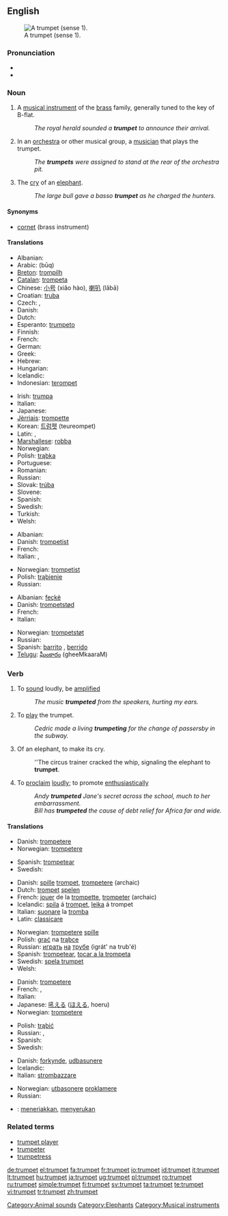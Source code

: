 {{wikipedia}}
==English==
[[Image:Trumpet.jpg|thumb|right|A trumpet (sense 1).]]

===Pronunciation===
* {{IPA|/ˈtrʌmpət/}}
* {{SAMPA|/"trVmp@t/}}

===Noun===
{{en-noun}}

# A [[musical instrument]] of the [[brass]] family, generally tuned to the key of B-flat.
#: ''The royal herald sounded a '''trumpet''' to announce their arrival.''
# In an [[orchestra]] or other musical group, a [[musician]] that plays the trumpet.
#: ''The '''trumpets''' were assigned to stand at the rear of the orchestra pit.''
# The [[cry]] of an [[elephant]].
#: ''The large bull gave a basso '''trumpet''' as he charged the hunters.''

====Synonyms====
* [[cornet]] (brass instrument)

====Translations====
{{trans-top|brass instrument}}
* Albanian: {{t+|sq|bori|xs=Albanian}}
* Arabic: {{Arab|[[بوق]]}} (būq) {{m}}
* [[Breton]]: [[trompilh]]
* [[Catalan]]: [[trompeta]] {{f}}
* Chinese: [[小号]] (xiǎo hào), [[喇叭]] (lǎbā)
* Croatian: [[truba]] {{f}}
* Czech: {{t-|cs|trubka|f}}, {{t-|cs|trumpeta|f}}
* Danish: {{t-|da|trompet|c}}
* Dutch: {{t+|nl|trompet|f}}
* Esperanto: [[trumpeto]]
* Finnish: {{t+|fi|trumpetti}}
* French: {{t+|fr|trompette|f}}
* German: {{t+|de|Trompete|f}}
* Greek: {{t+|el|τρομπέτα|f|tr=trompéta|sc=Grek}}
* Hebrew: {{t+|he|חצוצרה|f|alt=חֲצוֹצְרָה|sc=Hebr}}
* Hungarian: {{t+|hu|trombita}}
* Icelandic: {{t-|is|trompet|m}}
* Indonesian: [[terompet]]
{{trans-mid}}
* Irish: [[trumpa]] {{m}}
* Italian: {{t+|it|tromba|f}}
* Japanese: {{t+|ja|トランペット|tr=torampetto|sc=Jpan}}
* [[Jèrriais]]: [[trompette]] {{f}}
* Korean: [[트럼펫]] (teureompet)
* Latin: {{t-|la|buccina}}, {{t-|la|trumpeta}}
* [[Marshallese]]: [[robba]]
* Norwegian: {{t+|no|trompet|m}}
* Polish: [[trąbka]] {{f}}
* Portuguese: {{t+|pt|trombeta|f}}
* Romanian: {{t+|ro|trompetă|f}}
* Russian: {{t+|ru|труба|f|tr=trubá|sc=Cyrl}}
* Slovak: [[trúba]] {{f}}
* Slovene: {{t+|sl|trobenta|f}}
* Spanish: {{t-|es|trompeta|f}}
* Swedish: {{t+|sv|trumpet|c}}
* Turkish: {{t+|tr|trampet}}
* Welsh: {{t-|cy|utgorn|m|xs=Welsh}}
{{trans-bottom}}

{{trans-top|musician playing a trumpet}}
* Albanian: {{t+|sq|borizan|xs=Albanian}}
* Danish: [[trompetist]]
* French: {{t+|fr|trompettiste}}
* Italian: {{t+|it|tromba|f}}, {{t-|it|trombettista|m}}
{{trans-mid}}
* Norwegian: [[trompetist]] {{m}}
* Polish: [[trąbienie]] {{n}}
* Russian: {{t+|ru|трубач|m|tr=trubáč|sc=Cyrl}}
{{trans-bottom}}

{{trans-top|elephant noise}}
* Albanian: [[feçkë]]
* Danish: [[trompetstød]]
* French: {{t+|fr|barrissement}}
* Italian: {{t-|it|barrito|m}}
{{trans-mid}}
* Norwegian: [[trompetstøt]] {{n}}
* Russian: {{t+|ru|рев|m|sc=Cyrl}}
* Spanish: [[barrito]] {{m}}, [[berrido]] {{m}}
* [[Telugu]]: [[ఘీంకారం]] (gheeMkaaraM)
{{trans-bottom}}

===Verb===
{{en-verb}}

# {{intransitive}} To [[sound]] loudly, be [[amplified]]
#: ''The music '''trumpeted''' from the speakers, hurting my ears.''
# {{intransitive}} To [[play]] the trumpet.
#: ''Cedric made a living '''trumpeting''' for the change of passersby in the subway.''
# {{intransitive}} Of an elephant, to make its cry.
#: ''The circus trainer cracked the whip, signaling the elephant to '''trumpet'''.
# {{transitive}} To [[proclaim]] [[loudly]]; to promote [[enthusiastic]]ally
#: ''Andy '''trumpeted''' Jane's secret across the school, much to her embarrassment.''
#: ''Bill has '''trumpeted''' the cause of debt relief for Africa far and wide.''

====Translations====
{{trans-top|sound loudly}}
* Danish: [[trompetere]]
* Norwegian: [[trompetere]]
{{trans-mid}}
* Spanish: [[trompetear]]
* Swedish: {{t-|sv|trumpeta}}
{{trans-bottom}}

{{trans-top|play the instrument}}
* Danish: [[spille]] [[trompet]], [[trompetere]] (archaic)
* Dutch: [[trompet]] [[spelen]]
* French: [[jouer]] de la [[trompette]], [[trompeter]] (archaic)
* Icelandic: [[spila]] á [[trompet]], [[leika]] á trompet
* Italian: [[suonare]] la [[tromba]]
* Latin: [[classicare]]
{{trans-mid}}
* Norwegian: [[trompetere]] [[spille]]
* Polish: [[grać]] na [[trąbka|trąbce]]
* Russian: [[играть]] [[на]] [[труба|трубе]] (igrát' na trub'é)
* Spanish: [[trompetear]], [[tocar a la trompeta]]
* Swedish: [[spela trumpet]]
* Welsh: {{t-|cy|utganu|xs=Welsh}}
{{trans-bottom}}

{{trans-top|make an elephant call}}
* Danish: [[trompetere]]
* French: {{t+|fr|baréter}}, {{t+|fr|barrir}}
* Italian: {{t-|it|barrire}}
* Japanese: [[吼える]] ([[ほえる]], hoeru)
* Norwegian: [[trompetere]]
{{trans-mid}}
* Polish: [[trąbić]]
* Russian: {{t+|ru|реветь|sc=Cyrl}}, {{t+|ru|трубить|tr=trubít'|sc=Cyrl}}
* Spanish: {{t+|es|barritar}}
* Swedish: {{t-|sv|trumpeta}}
{{trans-bottom}}

{{trans-top|proclaim loudly}}
* Danish: [[forkynde]], [[udbasunere]]
* Icelandic: {{t-|is|básúna}}
* Italian: [[strombazzare]]
{{trans-mid}}
* Norwegian: [[utbasonere]] [[proklamere]]
* Russian: {{t+|ru|раструбить|sc=Cyrl}}
{{trans-bottom}}

{{checktrans}}
* {{ttbc|Indonesian}}: [[teriak|meneriakkan]], [[seru|menyerukan]]

===Related terms===
* [[trumpet player]]
* [[trumpeter]]
* [[trumpetress]]

[[Category:Animal sounds]]
[[Category:Elephants]]
[[Category:Musical instruments]]

[[de:trumpet]]
[[el:trumpet]]
[[fa:trumpet]]
[[fr:trumpet]]
[[io:trumpet]]
[[id:trumpet]]
[[it:trumpet]]
[[lt:trumpet]]
[[hu:trumpet]]
[[ja:trumpet]]
[[ug:trumpet]]
[[pl:trumpet]]
[[ro:trumpet]]
[[ru:trumpet]]
[[simple:trumpet]]
[[fi:trumpet]]
[[sv:trumpet]]
[[ta:trumpet]]
[[te:trumpet]]
[[vi:trumpet]]
[[tr:trumpet]]
[[zh:trumpet]]